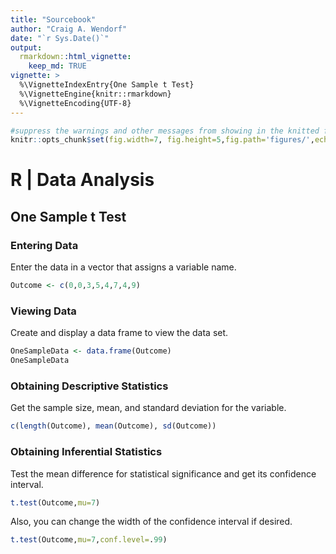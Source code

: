 ```yaml
---
title: "Sourcebook"
author: "Craig A. Wendorf"
date: "`r Sys.Date()`"
output: 
  rmarkdown::html_vignette:
    keep_md: TRUE
vignette: >
  %\VignetteIndexEntry{One Sample t Test}
  %\VignetteEngine{knitr::rmarkdown}
  %\VignetteEncoding{UTF-8}
---
```


```r
#suppress the warnings and other messages from showing in the knitted file.
knitr::opts_chunk$set(fig.width=7, fig.height=5,fig.path='figures/',echo=TRUE,warning=FALSE,message=FALSE)
```

# R | Data Analysis

## One Sample t Test

### Entering Data

Enter the data in a vector that assigns a variable name.

```r
Outcome <- c(0,0,3,5,4,7,4,9)
```

### Viewing Data

Create and display a data frame to view the data set.

```r
OneSampleData <- data.frame(Outcome)
OneSampleData
```

### Obtaining Descriptive Statistics

Get the sample size, mean, and standard deviation for the variable.

```r
c(length(Outcome), mean(Outcome), sd(Outcome))
```

### Obtaining Inferential Statistics

Test the mean difference for statistical significance and get its confidence interval.

```r
t.test(Outcome,mu=7)
```

Also, you can change the width of the confidence interval if desired.

```r
t.test(Outcome,mu=7,conf.level=.99)
```
